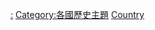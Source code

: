 {{Commons category|Military history by country}}
{{Categories by country|nocat}}

[[Category:各國軍事|:]]
[[Category:各國歷史主題|Category:各國歷史主題]]
[[Category:軍事史|Country]]